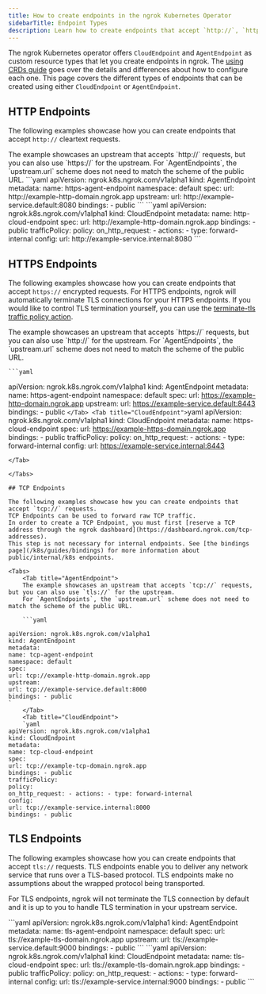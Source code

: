 ```yaml
---
title: How to create endpoints in the ngrok Kubernetes Operator
sidebarTitle: Endpoint Types
description: Learn how to create endpoints that accept `http://`, `https://`, `tcp://`, and `tls://` requests using the ngrok Kubernetes Operator.
---
```


The ngrok Kubernetes operator offers `CloudEndpoint` and `AgentEndpoint` as custom resource types that let you create endpoints in ngrok.
The [using CRDs guide](/k8s/guides/using-crds) goes over the details and differences about how to configure each one.
This page covers the different types of endpoints that can be created using either `CloudEndpoint` or `AgentEndpoint`.

## HTTP Endpoints

The following examples showcase how you can create endpoints that accept `http://` cleartext requests.

<Tabs>
	<Tab title="AgentEndpoint">
		The example showcases an upstream that accepts `http://` requests, but you
		can also use `https://` for the upstream. For `AgentEndpoints`, the
		`upstream.url` scheme does not need to match the scheme of the public URL.
		```yaml apiVersion: ngrok.k8s.ngrok.com/v1alpha1 kind: AgentEndpoint
		metadata: name: https-agent-endpoint namespace: default spec: url:
		http://example-http-domain.ngrok.app upstream: url:
		http://example-service.default:8080 bindings: - public ```
	</Tab>
	<Tab title="CloudEndpoint">
		```yaml apiVersion: ngrok.k8s.ngrok.com/v1alpha1 kind: CloudEndpoint
		metadata: name: http-cloud-endpoint spec: url:
		http://example-http-domain.ngrok.app bindings: - public trafficPolicy:
		policy: on_http_request: - actions: - type: forward-internal config: url:
		http://example-service.internal:8080 ```
	</Tab>
</Tabs>

## HTTPS Endpoints

The following examples showcase how you can create endpoints that accept `https://` encrypted requests.
For HTTPS endpoints, ngrok will automatically terminate TLS connections for your HTTPS endpoints.
If you would like to control TLS termination yourself, you can use the [terminate-tls traffic policy action](/traffic-policy/actions/terminate-tls/).

<Tabs>
	<Tab title="AgentEndpoint">
	The example showcases an upstream that accepts `https://` requests, but you can also use `http://` for the upstream.
	For `AgentEndpoints`, the `upstream.url` scheme does not need to match the scheme of the public URL.

    ```yaml

apiVersion: ngrok.k8s.ngrok.com/v1alpha1
kind: AgentEndpoint
metadata:
name: https-agent-endpoint
namespace: default
spec:
url: https://example-http-domain.ngrok.app
upstream:
url: https://example-service.default:8443
bindings: - public
`
	</Tab>
	<Tab title="CloudEndpoint">
	`yaml
apiVersion: ngrok.k8s.ngrok.com/v1alpha1
kind: CloudEndpoint
metadata:
name: https-cloud-endpoint
spec:
url: https://example-https-domain.ngrok.app
bindings: - public
trafficPolicy:
policy:
on_http_request: - actions: - type: forward-internal
config:
url: https://example-service.internal:8443

````
</Tab>

</Tabs>

## TCP Endpoints

The following examples showcase how you can create endpoints that accept `tcp://` requests.
TCP Endpoints can be used to forward raw TCP traffic.
In order to create a TCP Endpoint, you must first [reserve a TCP address through the ngrok dashboard](https://dashboard.ngrok.com/tcp-addresses).
This step is not necessary for internal endpoints. See [the bindings page](/k8s/guides/bindings) for more information about public/internal/k8s endpoints.

<Tabs>
	<Tab title="AgentEndpoint">
	The example showcases an upstream that accepts `tcp://` requests, but you can also use `tls://` for the upstream.
	For `AgentEndpoints`, the `upstream.url` scheme does not need to match the scheme of the public URL.

    ```yaml

apiVersion: ngrok.k8s.ngrok.com/v1alpha1
kind: AgentEndpoint
metadata:
name: tcp-agent-endpoint
namespace: default
spec:
url: tcp://example-http-domain.ngrok.app
upstream:
url: tcp://example-service.default:8000
bindings: - public
`
	</Tab>
	<Tab title="CloudEndpoint">
	`yaml
apiVersion: ngrok.k8s.ngrok.com/v1alpha1
kind: CloudEndpoint
metadata:
name: tcp-cloud-endpoint
spec:
url: tcp://example-tcp-domain.ngrok.app
bindings: - public
trafficPolicy:
policy:
on_http_request: - actions: - type: forward-internal
config:
url: tcp://example-service.internal:8000
bindings: - public
````

</Tab>

</Tabs>

## TLS Endpoints

The following examples showcase how you can create endpoints that accept `tls://` requests.
TLS endpoints enable you to deliver any network service that runs over a TLS-based protocol.
TLS endpoints make no assumptions about the wrapped protocol being transported.

For TLS endpoints, ngrok will not terminate the TLS connection by default and it is up to you to handle TLS termination in your upstream service.

<Tabs>
	<Tab title="AgentEndpoint">
		```yaml apiVersion: ngrok.k8s.ngrok.com/v1alpha1 kind: AgentEndpoint
		metadata: name: tls-agent-endpoint namespace: default spec: url:
		tls://example-tls-domain.ngrok.app upstream: url:
		tls://example-service.default:9000 bindings: - public ```
	</Tab>
	<Tab title="CloudEndpoint">
		```yaml apiVersion: ngrok.k8s.ngrok.com/v1alpha1 kind: CloudEndpoint
		metadata: name: tls-cloud-endpoint spec: url:
		tls://example-tls-domain.ngrok.app bindings: - public trafficPolicy: policy:
		on_http_request: - actions: - type: forward-internal config: url:
		tls://example-service.internal:9000 bindings: - public ```
	</Tab>
</Tabs>
